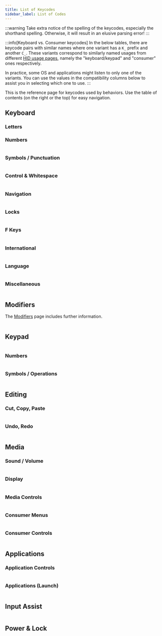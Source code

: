 ```yaml
---
title: List of Keycodes
sidebar_label: List of Codes
---
```



:::warning
Take extra notice of the spelling of the keycodes, especially the shorthand spelling.
Otherwise, it will result in an elusive parsing error!
:::

:::info[Keyboard vs. Consumer keycodes]
In the below tables, there are keycode pairs with similar names where one variant has a `K_` prefix and another `C_`.
These variants correspond to similarly named usages from different [HID usage pages](https://usb.org/sites/default/files/hut1_2.pdf#page=16),
namely the "keyboard/keypad" and "consumer" ones respectively.

In practice, some OS and applications might listen to only one of the variants.
You can use the values in the compatibility columns below to assist you in selecting which one to use.
:::

This is the reference page for keycodes used by behaviors. Use the table of contents (on the right or the top) for easy navigation.

<OsLegend />
<ToastyContainer />

## Keyboard

### Letters

<Table group="keyboard-letters" />

### Numbers

<Table group="keyboard-numbers" />

### Symbols / Punctuation

<Table group="keyboard-symbols" />

### Control & Whitespace

<Table group="keyboard-control-whitespace" />

### Navigation

<Table group="keyboard-navigation" />

### Locks

<Table group="keyboard-locks" />

### F Keys

<Table group="keyboard-fkeys" />

### International

<Table group="keyboard-international" />

### Language

<Table group="keyboard-language" />

### Miscellaneous

<Table group="keyboard-miscellaneous" />

## Modifiers

The [Modifiers](modifiers.mdx) page includes further information.

<Table group="keyboard-modifiers" />

## Keypad

<Table group="keypad" />

### Numbers

<Table group="keypad-numbers" />

### Symbols / Operations

<Table group="keypad-operations" />

## Editing

### Cut, Copy, Paste

<Table group="cut-copy-paste" />

### Undo, Redo

<Table group="undo-redo" />

## Media

### Sound / Volume

<Table group="sound" />

### Display

<Table group="display" />

### Media Controls

<Table group="media-controls" />

### Consumer Menus

<Table group="consumer-menus" />

### Consumer Controls

<Table group="consumer-controls" />

## Applications

### Application Controls

<Table group="application-controls" />

### Applications (Launch)

<Table group="applications" />

## Input Assist

<Table group="input-assist" />

## Power & Lock

<Table group="power" />
